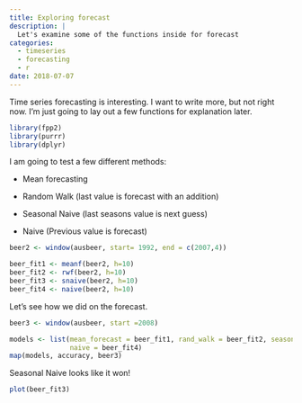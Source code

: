 ```yaml
---
title: Exploring forecast
description: |
  Let's examine some of the functions inside for forecast
categories:
  - timeseries
  - forecasting
  - r
date: 2018-07-07
---
```


Time series forecasting is interesting. I want to write more,  but not right now. I'm just going to lay out a few functions for explanation later.

```r
library(fpp2)
library(purrr)
library(dplyr)
```

I am going to test a few different methods:

* Mean forecasting

* Random Walk (last value is forecast with an addition)

* Seasonal Naive (last seasons value is next guess)

* Naive (Previous value is forecast)

```r
beer2 <- window(ausbeer, start= 1992, end = c(2007,4))

beer_fit1 <- meanf(beer2, h=10)
beer_fit2 <- rwf(beer2, h=10)
beer_fit3 <- snaive(beer2, h=10)
beer_fit4 <- naive(beer2, h=10)
```


Let's see how we did on the forecast.

```r
beer3 <- window(ausbeer, start =2008)

models <- list(mean_forecast = beer_fit1, rand_walk = beer_fit2, seasonal_naive = beer_fit3,
               naive = beer_fit4)
map(models, accuracy, beer3)
```

Seasonal Naive looks like it won!

```r
plot(beer_fit3)
```

